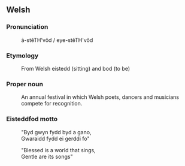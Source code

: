 == Welsh ==

=== Pronunciation ===
: ā-stĕTH'vŏd / eye-stĕTH'vŏd

=== Etymology ===
:From Welsh eistedd (sitting) and bod (to be)

=== Proper noun ===
:An annual festival in which Welsh poets, dancers and musicians compete for recognition.

=== Eisteddfod motto ===

:"Byd gwyn fydd byd a gano,<br>
:Gwaraidd fydd ei gerddi fo"

:"Blessed is a world that sings,<br>
:Gentle are its songs"